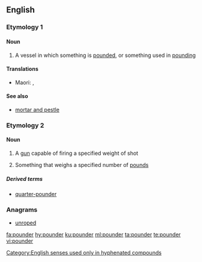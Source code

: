==English==

===Etymology 1===
{{suffix|pound|gloss1=verb|er|gloss2=agent suffix|lang=en}}

====Noun====
{{en-noun}}

# A vessel in which something is [[pounded]], or something used in [[pounding]]

====Translations====
{{trans-top|pestle, something used to pound or crush a substance}}
{{trans-mid}}
* Maori: {{t|mi|ngahiri}}, {{t|mi|pōtuki}}
{{trans-bottom}}

====See also====
* [[mortar and pestle]]

===Etymology 2===
{{suffix|pound|gloss1=measure of weight|er|lang=en}}

====Noun====
{{en-noun}}

# {{context|only in combination|lang=en}} A [[gun]] capable of firing a specified weight of shot
# {{context|only in combination|lang=en}} Something that weighs a specified number of [[pound]]s

=====Derived terms=====
* [[quarter-pounder]]

===Anagrams===
* [[unroped#English|unroped]]

[[Category:English senses used only in hyphenated compounds]]

[[fa:pounder]]
[[hy:pounder]]
[[ku:pounder]]
[[ml:pounder]]
[[ta:pounder]]
[[te:pounder]]
[[vi:pounder]]
